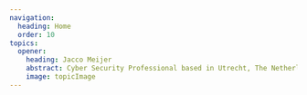 ```yaml
---
navigation:
  heading: Home
  order: 10
topics:
  opener:
    heading: Jacco Meijer
    abstract: Cyber Security Professional based in Utrecht, The Netherlands.
    image: topicImage
---
```


<div class="s-popout u-inline-gutter">
  <Topic
    data-variant="profile"
    globals={globals}
    images={{topicImage}}
    topic={frontmatter.topics.opener}
  />
</div>

